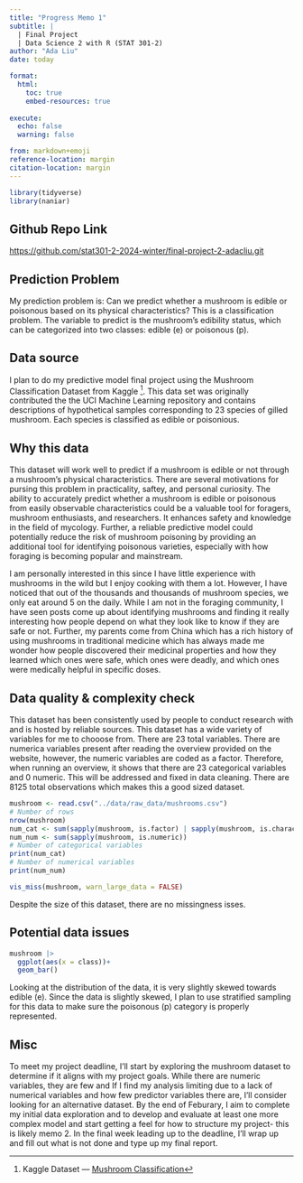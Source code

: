 ```yaml
---
title: "Progress Memo 1"
subtitle: |
  | Final Project 
  | Data Science 2 with R (STAT 301-2)
author: "Ada Liu"
date: today

format:
  html:
    toc: true
    embed-resources: true
    
execute:
  echo: false
  warning: false

from: markdown+emoji 
reference-location: margin
citation-location: margin
---
```


```r
library(tidyverse)
library(naniar)
```

::: {.callout-tip icon=false}

## Github Repo Link

[https://github.com/stat301-2-2024-winter/final-project-2-adacliu.git](https://github.com/stat301-2-2024-winter/final-project-2-adacliu.git)

:::

## Prediction Problem

My prediction problem is: Can we predict whether a mushroom is edible or poisonous based on its physical characteristics? This is a classification problem. The variable to predict is the mushroom's edibility status, which can be categorized into two classes: edible (e) or poisonous (p).

## Data source

I plan to do my predictive model final project using the Mushroom Classification Dataset from Kaggle
^[Kaggle Dataset --- [Mushroom Classification](https://www.kaggle.com/datasets/uciml/mushroom-classification?resource=download)]. This data set was originally contributed the the UCI Machine Learning repository and contains descriptions of hypothetical samples corresponding to 23 species of gilled mushroom. Each species is classified as edible or poisonious.


## Why this data

This dataset will work well to predict if a mushroom is edible or not through a mushroom's physical characteristics. There are several motivations for pursing this problem in practicality, saftey, and personal curiosity. The ability to accurately predict whether a mushroom is edible or poisonous from easily observable characteristics could be a valuable tool for foragers, mushroom enthusiasts, and researchers. It enhances safety and knowledge in the field of mycology. Further, a reliable predictive model could potentially reduce the risk of mushroom poisoning by providing an additional tool for identifying poisonous varieties, especially with how foraging is becoming popular and mainstream.

I am personally interested in this since I have little experience with mushrooms in the wild but I enjoy cooking with them a lot. However, I have noticed that out of the thousands and thousands of mushroom species, we only eat around 5 on the daily. While I am not in the foraging community, I have seen posts come up about identifying mushrooms and finding it really interesting how people depend on what they look like to know if they are safe or not. Further, my parents come from China which has a rich history of using mushrooms in traditional medicine which has always made me wonder how people discovered their medicinal properties and how they learned which ones were safe, which ones were deadly, and which ones were medically helpful in specific doses.

## Data quality & complexity check

This dataset has been consistently used by people to conduct research with and is hosted by reliable sources. This dataset has a wide variety of variables for me to chooose from. There are 23 total variables. There are numerica variables present after reading the overview provided on the website, however, the numeric variables are coded as a factor. Therefore, when running an overview, it shows that there are 23 categorical variables and 0 numeric. This will be addressed and fixed in data cleaning. There are 8125 total observations which makes this a good sized dataset.

```r
mushroom <- read.csv("../data/raw_data/mushrooms.csv")
# Number of rows
nrow(mushroom)
num_cat <- sum(sapply(mushroom, is.factor) | sapply(mushroom, is.character))
num_num <- sum(sapply(mushroom, is.numeric))
# Number of categorical variables
print(num_cat)
# Number of numerical variables
print(num_num)

vis_miss(mushroom, warn_large_data = FALSE)
```
Despite the size of this dataset, there are no missingness isses.

## Potential data issues
```r
mushroom |>
  ggplot(aes(x = class))+
  geom_bar()
```
Looking at the distribution of the data, it is very slightly skewed towards edible (e). Since the data is slightly skewed, I plan to use stratified sampling for this data to make sure the poisonous (p) category is properly represented.

## Misc

To meet my project deadline, I'll start by exploring the mushroom dataset to determine if it aligns with my project goals. While there are numeric variables, they are few and If I find my analysis limiting due to a lack of numerical variables and how few predictor variables there are, I'll consider looking for an alternative dataset. By the end of Feburary, I aim to complete my initial data exploration and to develop and evaluate at least one more complex model and start getting a feel for how to structure my project- this is likely memo 2. In the final week leading up to the deadline, I'll wrap up and fill out what is not done and type up my final report.

